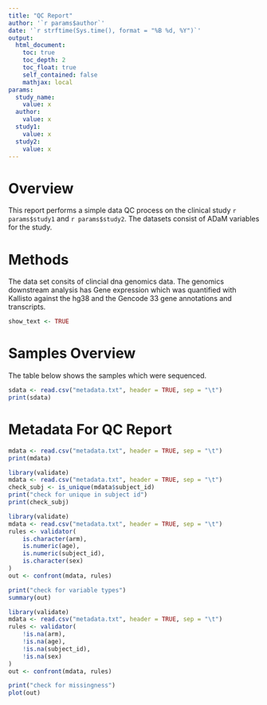 ---
title: "QC Report"
author: '`r params$author`'
date: '`r strftime(Sys.time(), format = "%B %d, %Y")`'
output: 
  html_document:
    toc: true
    toc_depth: 2
    toc_float: true
    self_contained: false
    mathjax: local
params:
  study_name:
    value: x
  author:
    value: x
  study1:
    value: x
  study2:
    value: x
---

# Overview

This report performs a simple data QC process on the clinical study `r params$study1` and `r params$study2`.  The datasets consist of ADaM variables for the study.

# Methods

The data set consits of clincial dna genomics data. The genomics downstream analysis has Gene expression which was quantified with Kallisto against the hg38 and the Gencode 33 gene annotations and transcripts.  

```{r setup, echo=FALSE}
show_text <- TRUE
```

# Samples Overview

The table below shows the samples which were sequenced.
```{r samplesoverview, echo=FALSE}
sdata <- read.csv("metadata.txt", header = TRUE, sep = "\t") 
print(sdata)
```


# Metadata For QC Report

```{r echo=FALSE, eval=show_text}
mdata <- read.csv("metadata.txt", header = TRUE, sep = "\t") 
print(mdata)
```

```{r echo=FALSE, eval=show_text}
library(validate)
mdata <- read.csv("metadata.txt", header = TRUE, sep = "\t") 
check_subj <- is_unique(mdata$subject_id)
print("check for unique in subject id")
print(check_subj)
```


```{r echo=FALSE, eval=show_text}
library(validate)
mdata <- read.csv("metadata.txt", header = TRUE, sep = "\t") 
rules <- validator(
    is.character(arm),
    is.numeric(age),
    is.numeric(subject_id),
    is.character(sex)
)
out <- confront(mdata, rules)

print("check for variable types")
summary(out)
```

```{r echo=FALSE, eval=show_text}
library(validate)
mdata <- read.csv("metadata.txt", header = TRUE, sep = "\t") 
rules <- validator(
    !is.na(arm),
    !is.na(age),
    !is.na(subject_id),
    !is.na(sex)
)
out <- confront(mdata, rules)

print("check for missingness")
plot(out)
```

